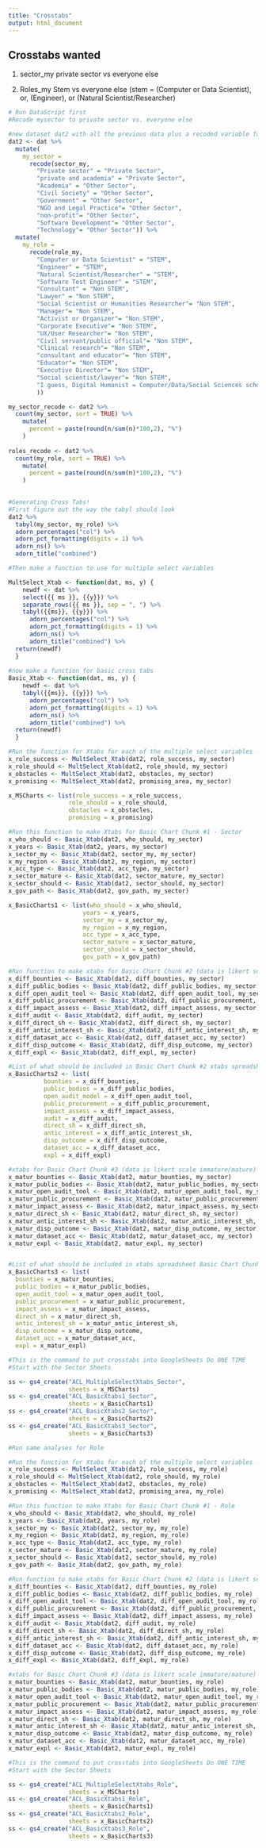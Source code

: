 ```yaml
---
title: "Crosstabs"
output: html_document
---
```

## Crosstabs wanted
1) sector_my
private sector vs everyone else

2)  Roles_my
Stem vs everyone else (stem = (Computer or Data Scientist), or, (Engineer), or (Natural Scientist/Researcher)

```r
# Run DataScript first
#Recode mysector to private sector vs. everyone else 

#new dataset dat2 with all the previous data plus a recoded variable for each the sector and role info. 
dat2 <- dat %>% 
  mutate(
    my_sector =  
      recode(sector_my,
        "Private sector" = "Private Sector",
        "private and academia" = "Private Sector", 
        "Academia" = "Other Sector",
        "Civil Society" = "Other Sector",
        "Government" = "Other Sector",
        "NGO and Legal Practice"= "Other Sector",
        "non-profit"= "Other Sector",
        "Software Development"= "Other Sector",
        "Technology"= "Other Sector")) %>%                   
  mutate(
    my_role =  
      recode(role_my,
        "Computer or Data Scientist" = "STEM",
        "Engineer" = "STEM", 
        "Natural Scientist/Researcher" = "STEM",
        "Software Test Engineer" = "STEM",
        "Consultant" = "Non STEM",
        "Lawyer" = "Non STEM",
        "Social Scientist or Humanities Researcher"= "Non STEM",
        "Manager"= "Non STEM",
        "Activist or Organizer"= "Non STEM",
        "Corporate Executive"= "Non STEM", 
        "UX/User Researcher"= "Non STEM", 
        "Civil servant/public official"= "Non STEM",
        "Clinical research"= "Non STEM", 
        "consultant and educator"= "Non STEM", 
        "Educator"= "Non STEM", 
        "Executive Director"= "Non STEM",
        "Social scientist/lawyer"= "Non STEM", 
        "I guess, Digital Humanist = Computer/Data/Social Sciences scholar"= "Non STEM"
        ))                    

my_sector_recode <- dat2 %>% 
  count(my_sector, sort = TRUE) %>%  
    mutate(
      percent = paste(round(n/sum(n)*100,2), "%")
    )
  
roles_recode <- dat2 %>%   
  count(my_role, sort = TRUE) %>%  
    mutate(
      percent = paste(round(n/sum(n)*100,2), "%")
    )
 
```


```r

#Generating Cross Tabs! 
#First figure out the way the tabyl should look 
dat2 %>% 
  tabyl(my_sector, my_role) %>% 
  adorn_percentages("col") %>% 
  adorn_pct_formatting(digits = 1) %>% 
  adorn_ns() %>% 
  adorn_title("combined")

#Then make a function to use for multiple select variables

MultSelect_Xtab <- function(dat, ms, y) {
    newdf <- dat %>%
    select({{ ms }}, {{y}}) %>%
    separate_rows({{ ms }}, sep = ", ") %>% 
    tabyl({{ms}}, {{y}}) %>% 
      adorn_percentages("col") %>% 
      adorn_pct_formatting(digits = 1) %>% 
      adorn_ns() %>% 
      adorn_title("combined") %>% 
  return(newdf)
  }      
      
#now make a function for basic cross tabs 
Basic_Xtab <- function(dat, ms, y) {
    newdf <- dat %>%
    tabyl({{ms}}, {{y}}) %>% 
      adorn_percentages("col") %>% 
      adorn_pct_formatting(digits = 1) %>% 
      adorn_ns() %>% 
      adorn_title("combined") %>% 
  return(newdf)
  }      
```


```r
#Run the function for Xtabs for each of the multiple select variables - Sector  
x_role_success <- MultSelect_Xtab(dat2, role_success, my_sector)
x_role_should <- MultSelect_Xtab(dat2, role_should, my_sector)
x_obstacles <- MultSelect_Xtab(dat2, obstacles, my_sector)
x_promising <- MultSelect_Xtab(dat2, promising_area, my_sector)  

x_MSCharts <- list(role_success = x_role_success, 
                 role_should = x_role_should, 
                 obstacles = x_obstacles, 
                 promising = x_promising)

#Run this function to make Xtabs for Basic Chart Chunk #1 - Sector 
x_who_should <- Basic_Xtab(dat2, who_should, my_sector)
x_years <- Basic_Xtab(dat2, years, my_sector)
x_sector_my <- Basic_Xtab(dat2, sector_my, my_sector)
x_my_region <- Basic_Xtab(dat2, my_region, my_sector)
x_acc_type <- Basic_Xtab(dat2, acc_type, my_sector)
x_sector_mature <- Basic_Xtab(dat2, sector_mature, my_sector)
x_sector_should <- Basic_Xtab(dat2, sector_should, my_sector)
x_gov_path <- Basic_Xtab(dat2, gov_path, my_sector)

x_BasicCharts1 <- list(who_should = x_who_should, 
                     years = x_years, 
                     sector_my = x_sector_my, 
                     my_region = x_my_region, 
                     acc_type = x_acc_type, 
                     sector_mature = x_sector_mature, 
                     sector_should = x_sector_should,
                     gov_path = x_gov_path)

#Run function to make xtabs for Basic Chart Chunk #2 (data is likert scale easy/difficult) - Sector 
x_diff_bounties <- Basic_Xtab(dat2, diff_bounties, my_sector)
x_diff_public_bodies <- Basic_Xtab(dat2, diff_public_bodies, my_sector)
x_diff_open_audit_tool <- Basic_Xtab(dat2, diff_open_audit_tool, my_sector)
x_diff_public_procurement <- Basic_Xtab(dat2, diff_public_procurement, my_sector)
x_diff_impact_assess <- Basic_Xtab(dat2, diff_impact_assess, my_sector)
x_diff_audit <- Basic_Xtab(dat2, diff_audit, my_sector)
x_diff_direct_sh <- Basic_Xtab(dat2, diff_direct_sh, my_sector)
x_diff_antic_interest_sh <- Basic_Xtab(dat2, diff_antic_interest_sh, my_sector)
x_diff_dataset_acc <- Basic_Xtab(dat2, diff_dataset_acc, my_sector)
x_diff_disp_outcome <- Basic_Xtab(dat2, diff_disp_outcome, my_sector)
x_diff_expl <- Basic_Xtab(dat2, diff_expl, my_sector)

#List of what should be included in Basic Chart Chunk #2 xtabs spreadsheet
x_BasicCharts2 <- list(
          bounties = x_diff_bounties, 
          public_bodies = x_diff_public_bodies, 
          open_audit_model = x_diff_open_audit_tool, 
          public_procurement = x_diff_public_procurement, 
          impact_assess = x_diff_impact_assess, 
          audit = x_diff_audit, 
          direct_sh = x_diff_direct_sh, 
          antic_interest = x_diff_antic_interest_sh, 
          disp_outcome = x_diff_disp_outcome, 
          dataset_acc = x_diff_dataset_acc, 
          expl = x_diff_expl)

#xtabs for Basic Chart Chunk #3 (data is likert scale immature/mature) - Sector 
x_matur_bounties <- Basic_Xtab(dat2, matur_bounties, my_sector)
x_matur_public_bodies <- Basic_Xtab(dat2, matur_public_bodies, my_sector)
x_matur_open_audit_tool <- Basic_Xtab(dat2, matur_open_audit_tool, my_sector)
x_matur_public_procurement <- Basic_Xtab(dat2, matur_public_procurement, my_sector)
x_matur_impact_assess <- Basic_Xtab(dat2, matur_impact_assess, my_sector)
x_matur_direct_sh <- Basic_Xtab(dat2, matur_direct_sh, my_sector)
x_matur_antic_interest_sh <- Basic_Xtab(dat2, matur_antic_interest_sh, my_sector)
x_matur_disp_outcome <- Basic_Xtab(dat2, matur_disp_outcome, my_sector)
x_matur_dataset_acc <- Basic_Xtab(dat2, matur_dataset_acc, my_sector)
x_matur_expl <- Basic_Xtab(dat2, matur_expl, my_sector)


#List of what should be included in xtabs spreadsheet Basic Chart Chunk #3
x_BasicCharts3 <- list(
  bounties = x_matur_bounties, 
  public_bodies = x_matur_public_bodies, 
  open_audit_tool = x_matur_open_audit_tool, 
  public_procurement = x_matur_public_procurement, 
  impact_assess = x_matur_impact_assess, 
  direct_sh = x_matur_direct_sh, 
  antic_interest_sh = x_matur_antic_interest_sh, 
  disp_outcome = x_matur_disp_outcome, 
  dataset_acc = x_matur_dataset_acc, 
  expl = x_matur_expl)

```

```r

#This is the command to put crosstabs into GoogleSheets Do ONE TIME
#Start with the Sector Sheets 

ss <- gs4_create("ACL_MultipleSelectXtabs_Sector", 
                 sheets = x_MSCharts)
ss <- gs4_create("ACL_BasicXtabs1_Sector", 
                 sheets = x_BasicCharts1)
ss <- gs4_create("ACL_BasicXtabs2_Sector", 
                 sheets = x_BasicCharts2)
ss <- gs4_create("ACL_BasicXtabs3_Sector", 
                 sheets = x_BasicCharts3)

```


```r



#Run same analyses for Role 

#Run the function for Xtabs for each of the multiple select variables - Role  
x_role_success <- MultSelect_Xtab(dat2, role_success, my_role)
x_role_should <- MultSelect_Xtab(dat2, role_should, my_role)
x_obstacles <- MultSelect_Xtab(dat2, obstacles, my_role)
x_promising <- MultSelect_Xtab(dat2, promising_area, my_role)  

#Run this function to make Xtabs for Basic Chart Chunk #1 - Role  
x_who_should <- Basic_Xtab(dat2, who_should, my_role)
x_years <- Basic_Xtab(dat2, years, my_role)
x_sector_my <- Basic_Xtab(dat2, sector_my, my_role)
x_my_region <- Basic_Xtab(dat2, my_region, my_role)
x_acc_type <- Basic_Xtab(dat2, acc_type, my_role)
x_sector_mature <- Basic_Xtab(dat2, sector_mature, my_role)
x_sector_should <- Basic_Xtab(dat2, sector_should, my_role)
x_gov_path <- Basic_Xtab(dat2, gov_path, my_role)

#Run function to make xtabs for Basic Chart Chunk #2 (data is likert scale easy/difficult) - Role 
x_diff_bounties <- Basic_Xtab(dat2, diff_bounties, my_role)
x_diff_public_bodies <- Basic_Xtab(dat2, diff_public_bodies, my_role)
x_diff_open_audit_tool <- Basic_Xtab(dat2, diff_open_audit_tool, my_role)
x_diff_public_procurement <- Basic_Xtab(dat2, diff_public_procurement, my_role)
x_diff_impact_assess <- Basic_Xtab(dat2, diff_impact_assess, my_role)
x_diff_audit <- Basic_Xtab(dat2, diff_audit, my_role)
x_diff_direct_sh <- Basic_Xtab(dat2, diff_direct_sh, my_role)
x_diff_antic_interest_sh <- Basic_Xtab(dat2, diff_antic_interest_sh, my_role)
x_diff_dataset_acc <- Basic_Xtab(dat2, diff_dataset_acc, my_role)
x_diff_disp_outcome <- Basic_Xtab(dat2, diff_disp_outcome, my_role)
x_diff_expl <- Basic_Xtab(dat2, diff_expl, my_role)

#xtabs for Basic Chart Chunk #3 (data is likert scale immature/mature) - Role 
x_matur_bounties <- Basic_Xtab(dat2, matur_bounties, my_role)
x_matur_public_bodies <- Basic_Xtab(dat2, matur_public_bodies, my_role)
x_matur_open_audit_tool <- Basic_Xtab(dat2, matur_open_audit_tool, my_role)
x_matur_public_procurement <- Basic_Xtab(dat2, matur_public_procurement, my_role)
x_matur_impact_assess <- Basic_Xtab(dat2, matur_impact_assess, my_role)
x_matur_direct_sh <- Basic_Xtab(dat2, matur_direct_sh, my_role)
x_matur_antic_interest_sh <- Basic_Xtab(dat2, matur_antic_interest_sh, my_role)
x_matur_disp_outcome <- Basic_Xtab(dat2, matur_disp_outcome, my_role)
x_matur_dataset_acc <- Basic_Xtab(dat2, matur_dataset_acc, my_role)
x_matur_expl <- Basic_Xtab(dat2, matur_expl, my_role)


```

```r

#This is the command to put crosstabs into GoogleSheets Do ONE TIME
#Start with the Sector Sheets 

ss <- gs4_create("ACL_MultipleSelectXtabs_Role", 
                 sheets = x_MSCharts)
ss <- gs4_create("ACL_BasicXtabs1_Role", 
                 sheets = x_BasicCharts1)
ss <- gs4_create("ACL_BasicXtabs2_Role", 
                 sheets = x_BasicCharts2)
ss <- gs4_create("ACL_BasicXtabs3_Role", 
                 sheets = x_BasicCharts3)


```
